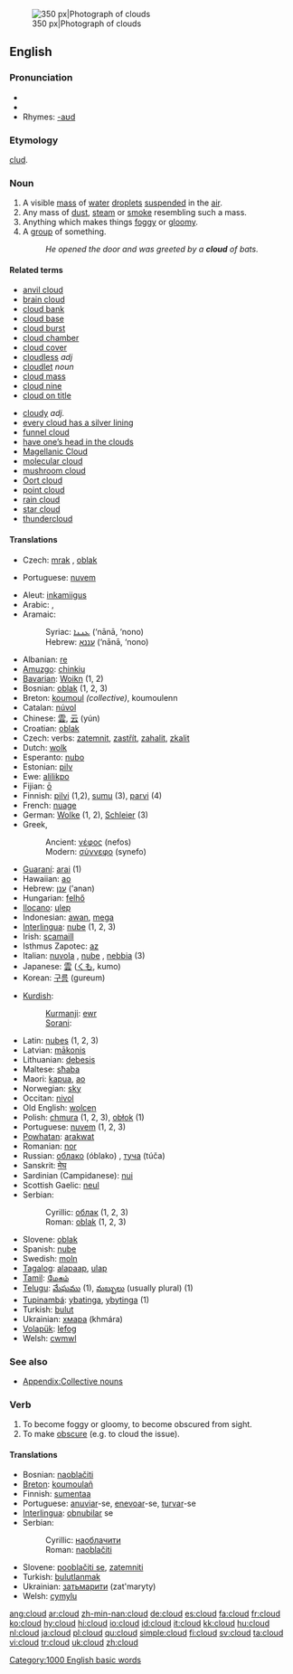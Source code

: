 [[Image:Anvil shaped cumulus panorama edit.jpg|thumb|right|350 px|Photograph of clouds]]
==English==
{{wikipedia}}

===Pronunciation===
*{{IPA|/klaʊd/}}
*{{audio|en-us-cloud.ogg|Audio (US)}}
*Rhymes: [[Rhymes:English:-aʊd|-aʊd]]

===Etymology===
{{OE.}} [[clud]].

===Noun===
{{en-noun}}

# A visible [[mass]] of [[water]] [[droplets]] [[suspended]] in the [[air]].
# Any mass of [[dust]], [[steam]] or [[smoke]] resembling such a mass.
# Anything which makes things [[foggy]] or [[gloomy]].
# A [[group]] of something.
#:''He opened the door and was greeted by a '''cloud''' of bats.''

====Related terms====
{{top2}}
*[[anvil cloud]]
*[[brain cloud]]
*[[cloud bank]]
*[[cloud base]]
*[[cloud burst]]
*[[cloud chamber]]
*[[cloud cover]]
*[[cloudless]] ''adj''
*[[cloudlet]] ''noun''
*[[cloud mass]]
*[[cloud nine]]
*[[cloud on title]]
{{mid2}}
*[[cloudy]] ''adj.''
*[[every cloud has a silver lining]]
*[[funnel cloud]]
*[[have one's head in the clouds|have one’s head in the clouds]]
*[[Magellanic Cloud]]
*[[molecular cloud]]
*[[mushroom cloud]]
*[[Oort cloud]]
*[[point cloud]]
*[[rain cloud]]
*[[star cloud]]
*[[thundercloud]]
{{bottom2}}

====Translations====
{{trans-top|visible mass of water droplets suspended in the air}}
*Czech: [[mrak]] {{m}}, [[oblak]] {{m}}
{{trans-mid}}
*Portuguese: [[nuvem]] {{f}}
{{trans-bottom}}
{{rfc-trans}}
{{top}}
*Aleut: [[inkamiigus]]
*Arabic: {{ARchar|[[سحابة]]}} {{f}}, {{ARchar|[[غيمة]]}} {{f}}
*Aramaic:
*:Syriac: [[ܥܢܢܐ]] (‘nānā, ‘nono) {{f}}
*:Hebrew: [[עננא]] (‘nānā, ‘nono) {{f}}
*Albanian: [[re]] {{f}}
*[[Amuzgo]]: [[chinkiu]]
*[[Bavarian]]: [[Woikn]] {{f}} (1, 2)
*Bosnian: [[oblak]] {{m}} (1, 2, 3)
*Breton: [[koumoul]] ''(collective)'', koumoulenn {{f}}
*Catalan: [[núvol]] {{m}}
*Chinese: [[雲]], [[云]] (yún)
*Croatian: [[oblak]] {{m}}
*Czech: verbs: [[zatemnit]], [[zastřít]], [[zahalit]], [[zkalit]]
*Dutch: [[wolk]] {{f}}
*Esperanto: [[nubo]]
*Estonian: [[pilv]]
*Ewe: [[alilikpo]]
*Fijian: [[ō]]
*Finnish: [[pilvi]] (1,2), [[sumu]] (3), [[parvi]] (4)
*French: [[nuage]] {{m}}
*German: [[Wolke]] {{f}} (1, 2), [[Schleier]] {{m}} (3)
*Greek,
*:Ancient: [[νέφος]] (nefos) {{n}}
*:Modern: [[σύννεφο]] (synefo) {{n}}
*[[Guaraní]]: [[arai]] (1)
*Hawaiian: [[ao]]
*Hebrew: [[ענן]] (’anan) {{m}}
*Hungarian: [[felhő]]
*[[Ilocano]]: [[ulep]]
*Indonesian: [[awan]], [[mega]]
*[[Interlingua]]: [[nube]] (1, 2, 3)
*Irish: [[scamaill]] {{g|Irish}}
*Isthmus Zapotec: [[az]]
*Italian: [[nuvola]] {{f}}, [[nube]] {{f}}, [[nebbia]] {{f}} (3)
*Japanese: [[雲#Japanese|雲]] ([[くも]], kumo)
*Korean: [[구름]] (gureum)
{{mid}}
*[[Kurdish]]:
*:[[Kurmanji]]: [[ewr]] {{m}}
*:[[Sorani]]: {{KUchar|[[هه‌ور]]}}
*Latin: [[nubes]] {{f}} (1, 2, 3)
*Latvian: [[mākonis]] {{g|Latvian}}
*Lithuanian: [[debesis]] {{m}}
*Maltese: [[sħaba]] {{f}}
*Maori: [[kapua]], [[ao]]
*Norwegian: [[sky]] {{m}}
*Occitan: [[nivol]] {{f}}
*Old English: [[wolcen]] {{n}}
*Polish: [[chmura]] {{f}} (1, 2, 3), [[obłok]] {{m}} (1)
*Portuguese: [[nuvem]] {{f}} (1, 2, 3)
*[[Powhatan]]: [[arakwat]]
*Romanian: [[nor]] {{m}}
*Russian: [[облако]] (óblako) {{n}}, [[туча]] (túča) {{f}}
*Sanskrit: [[मेघ]] {{m}}
*Sardinian (Campidanese): [[nui]] {{m}}
*Scottish Gaelic: [[neul]] {{m}}
*Serbian:
*:Cyrillic: [[облак]] {{m}} (1, 2, 3)
*:Roman: [[oblak]] {{m}} (1, 2, 3)
*Slovene: [[oblak]] {{m}}
*Spanish: [[nube]] {{m}}
*Swedish: [[moln]] {{n}}
*[[Tagalog]]: [[alapaap]], [[ulap]]
*[[Tamil]]: [[மேகம்]]
*[[Telugu]]: [[మేఘము]] (1), [[మబ్బులు]] (usually plural) (1)
*[[Tupinambá]]: [[ybatinga]], [[ybytinga]] (1)
*Turkish: [[bulut]]
*Ukrainian: [[хмара]] (khmára) {{f}}
*[[Volapük]]: [[lefog]]
*Welsh: [[cwmwl]] {{m}}
{{bottom}}

===See also===
{{commons}}
*[[Appendix:Collective nouns]]

===Verb===
{{en-verb}}

# To become foggy or gloomy, to become obscured from sight.
# To make [[obscure]] (e.g. to cloud the issue).

====Translations====
*Bosnian: [[naoblačiti]]
*[[Breton]]: [[koumoulañ]]
*Finnish: [[sumentaa]]
*Portuguese: [[anuviar]]-se, [[enevoar]]-se, [[turvar]]-se
*[[Interlingua]]: [[obnubilar]] se
*Serbian:
*:Cyrillic: [[наоблачити]]
*:Roman: [[naoblačiti]]
*Slovene: [[pooblačiti se]], [[zatemniti]]
*Turkish: [[bulutlanmak]]
*Ukrainian: [[затьмарити]] (zat'maryty)
*Welsh: [[cymylu]]

[[Category:1000 English basic words]]

[[ang:cloud]]
[[ar:cloud]]
[[zh-min-nan:cloud]]
[[de:cloud]]
[[es:cloud]]
[[fa:cloud]]
[[fr:cloud]]
[[ko:cloud]]
[[hy:cloud]]
[[hi:cloud]]
[[io:cloud]]
[[id:cloud]]
[[it:cloud]]
[[kk:cloud]]
[[hu:cloud]]
[[nl:cloud]]
[[ja:cloud]]
[[pl:cloud]]
[[qu:cloud]]
[[simple:cloud]]
[[fi:cloud]]
[[sv:cloud]]
[[ta:cloud]]
[[vi:cloud]]
[[tr:cloud]]
[[uk:cloud]]
[[zh:cloud]]